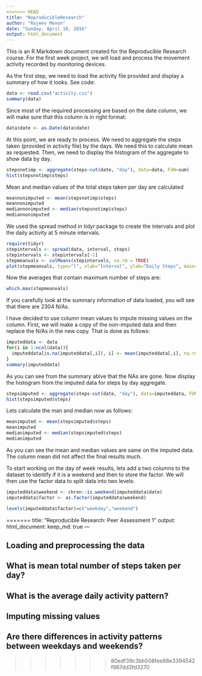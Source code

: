 ```yaml
---
<<<<<<< HEAD
title: "ReproducibleResearch"
author: "Rajeev Menon"
date: "Sunday, April 10, 2016"
output: html_document
---
```


This is an R Markdown document created for the Reproducible Research course. For the first week project, we will load and process the movement activity recorded by monitoring devices.

As the first step, we need to load the activity file provided and display a summary of how it looks. See code:

```r
data <- read.csv("activity.csv")
summary(data)
```

Since most of the required processing are based on the date column, we will make sure that this column is in right format:

```r
data$date <- as.Date(data$date)
```

At this point, we are ready to process. We need to aggregate the steps taken (provided in activity file) by the days. We need this to calculate mean as requested. Then, we need to display the histogram of the aggregate to show data by day.

```r
stepsnotimp <- aggregate(steps~cut(date, "day"), data=data, FUN=sum)
hist(stepsnotimp$steps)
```

Mean and median values of the total steps taken per day are calculated 

```r
meannonimputed <- mean(stepsnotimp$steps)
meannonimputed
mediannonimputed <- median(stepsnotimp$steps)
mediannonimputed
```

We used the spread method in tidyr package to create the intervals and plot the daily activity at 5 minute intervals.

```r
require(tidyr)
stepintervals <- spread(data, interval, steps)
stepintervals <- stepintervals[-1]
stepmeanvals <- colMeans(stepintervals, na.rm = TRUE)
plot(stepmeanvals, type="l", xlab="Interval", ylab="Daily Steps", main="Activity By Day")
```

Now the averages that contain maximum number of steps are:

```r
which.max(stepmeanvals) 
```

If you carefully look at the summary information of data loaded, you will see that there are 2304 N/As. 

I have decided to use column mean values to impute missing values on the column. First, we will make a copy of the non-imputed data and then replace the N/As in the new copy. That is done as follows:

```r
imputeddata <- data
for(i in 1:ncol(data)){
  imputeddata[is.na(imputeddata[,i]), i] <- mean(imputeddata[,i], na.rm = TRUE)
}
summary(imputeddata)
```

As you can see from the summary ablve that the NAs are gone. Now display the histogram from the imputed data for steps by day aggregate. 

```r
stepsimputed <- aggregate(steps~cut(date, "day"), data=imputeddata, FUN=sum)
hist(stepsimputed$steps)
```

Lets calculate the man and median now as follows:

```r
meanimputed <- mean(stepsimputed$steps)
meanimputed
medianimputed <- median(stepsimputed$steps)
medianimputed
```

As you can see the mean and median values are same on the imputed data. The column mean did not affect the final results much.

To start working on the day of week results, lets add a two columns to the dataset to identify if it is a weekend and then to store the factor. We will then use the factor data to split data into two levels:

```r
imputeddata$weekend <- chron::is.weekend(imputeddata$date)
imputeddata$factor <- as.factor(imputeddata$weekend)

levels(imputeddata$factor)=c("weekday","weekend")
```





=======
title: "Reproducible Research: Peer Assessment 1"
output: 
  html_document:
    keep_md: true
---


## Loading and preprocessing the data



## What is mean total number of steps taken per day?



## What is the average daily activity pattern?



## Imputing missing values



## Are there differences in activity patterns between weekdays and weekends?
>>>>>>> 80edf39c3bb508fee88e3394542f967dd3fd3270
